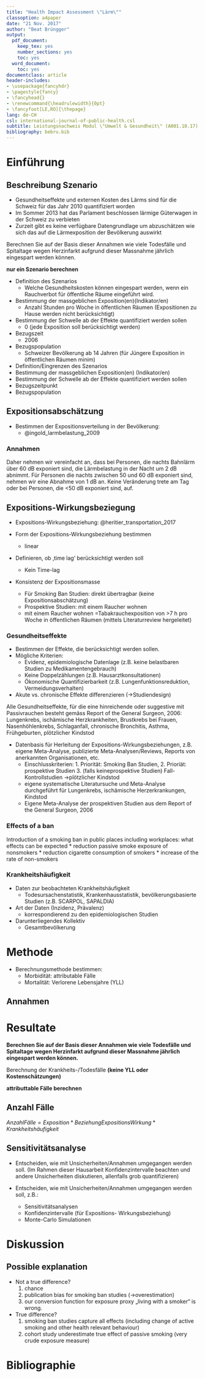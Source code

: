 ```yaml
---
title: "Health Impact Assessment \"Lärm\""
classoption: a4paper
date: "21 Nov. 2017"
author: "Beat Brüngger"
output:
  pdf_document:
    keep_tex: yes
    number_sections: yes
    toc: yes
  word_document:
    toc: yes
documentclass: article
header-includes:
- \usepackage{fancyhdr}
- \pagestyle{fancy}
- \fancyhead{}
- \renewcommand{\headrulewidth}{0pt}
- \fancyfoot[LE,RO]{\thepage}
lang: de-CH
csl: international-journal-of-public-health.csl
subtitle: Leistungsnachweis Modul \"Umwelt & Gesundheit\" (A001.10.17)
bibliography: bebru.bib
---
```


# Einführung

## Beschreibung Szenario

* Gesundheitseffekte und externen Kosten des Lärms sind für die Schweiz für das 
Jahr 2010 quantifiziert worden
* Im Sommer 2013 hat das Parlament beschlossen lärmige Güterwagen in der Schweiz zu verbieten
* Zurzeit gibt es keine verfügbare Datengrundlage um abzuschätzen wie sich das 
auf die Lärmexposition der Bevölkerung auswirkt

Berechnen Sie auf der Basis dieser Annahmen wie viele Todesfälle und Spitaltage 
wegen Herzinfarkt aufgrund dieser Massnahme jährlich eingespart werden können. 

**nur ein Szenario berechnen**

* Definition des Szenarios
    * Welche Gesundheitskosten können eingespart werden, wenn ein Rauchverbot für 
    öffentliche Räume eingeführt wird.
* Bestimmung der massgeblichen Exposition(en)(Indikator/en)
    * Anzahl Stunden pro Woche in öffentlichen Räumen (Expositionen zu Hause werden 
    nicht berücksichtigt)
* Bestimmung der Schwelle ab der Effekte quantifiziert werden sollen
    * 0 (jede Exposition soll berücksichtigt werden)
* Bezugszeit
    * 2006
* Bezugspopulation
    * Schweizer Bevölkerung ab 14 Jahren (für Jüngere Exposition in öffentlichen 
    Räumen minim)

* Definition/Eingrenzen des Szenarios
* Bestimmung der massgeblichen Exposition(en) (Indikator/en)
* Bestimmung der Schwelle ab der Effekte quantifiziert werden sollen
* Bezugszeitpunkt
* Bezugspopulation


## Expositionsabschätzung

* Bestimmen der Expositionsverteilung in der Bevölkerung:
    * @ingold_larmbelastung_2009


### Annahmen

Daher nehmen wir vereinfacht an, dass bei Personen, die nachts Bahnlärm über 60 dB 
exponiert sind, die Lärmbelastung in der Nacht um 2 dB abnimmt. Für Personen die 
nachts zwischen 50 und 60 dB exponiert sind, nehmen wir eine Abnahme von 1 dB an. 
Keine Veränderung trete am Tag oder bei Personen, die <50 dB exponiert sind, auf.

## Expositions-Wirkungsbeziegung

* Expositions-Wirkungsbeziehung: @heritier_transportation_2017

* Form der Expositions-Wirkungsbeziehung bestimmen
    * linear
* Definieren, ob ‚time lag‘ berücksichtigt werden soll
    * Kein Time-lag
* Konsistenz der Expositionsmasse
    * Für Smoking Ban Studien: direkt übertragbar (keine Expositionsabschätzung)
    * Prospektive Studien: mit einem Raucher wohnen
    * mit einem Raucher wohnen =Tabakrauchexposition von >7 h pro Woche in 
    öffentlichen Räumen (mittels Literaturreview hergeleitet)

### Gesundheitseffekte

* Bestimmen der Effekte, die berücksichtigt werden sollen.
* Mögliche Kriterien:
    * Evidenz, epidemiologische Datenlage (z.B. keine belastbaren Studien zu 
    Medikamentengebrauch)
    * Keine Doppelzählungen (z.B. Hausarztkonsultationen)
    * Ökonomische Quantifizierbarkeit (z.B. Lungenfunktionsreduktion, 
    Vermeidungsverhalten)
* Akute vs. chronische Effekte differenzieren (->Studiendesign)

Alle Gesundheitseffekte, für die eine hinreichende oder suggestive mit
Passivrauchen besteht gemäss Report of the General Surgeon, 2006:
Lungenkrebs, ischämische Herzkrankheiten, Brustkrebs bei Frauen,
Nasenhöhlenkrebs, Schlaganfall, chronische Bronchitis, Asthma,
Frühgeburten, plötzlicher Kindstod

* Datenbasis für Herleitung der Expositions-Wirkungsbeziehungen, z.B. eigene Meta-Analyse, 
publizierte Meta-Analysen/Reviews, Reports von anerkannten Organisationen, etc.
    * Einschlusskriterien: 1. Priorität: Smoking Ban Studien, 2. Prioriät: 
    prospektive Studien 3. (falls keineprospektive Studien) Fall-Kontrollstudien 
    ->plötzlicher Kindstod
    * eigene systematische Literatursuche und Meta-Analyse durchgeführt für 
    Lungenkrebs, ischämische Herzerkrankungen, Kindstod
    * Eigene Meta-Analyse der prospektiven Studien aus dem Report of the General 
    Surgeon, 2006

### Effects of a ban

Introduction of a smoking ban in public places including workplaces: what effects can be expected
    * reduction passive smoke exposure of nonsmokers
    * reduction cigarette consumption of smokers
    * increase of the rate of non-smokers

### Krankheitshäufigkeit

* Daten zur beobachteten Krankheitshäufigkeit
    * Todesursachenstatistik, Krankenhausstatistik, bevölkerungsbasierte Studien 
    (z.B. SCARPOL, SAPALDIA)
* Art der Daten (Inzidenz, Prävalenz)
    * korrespondierend zu den epidemiologischen Studien
* Darunterliegendes Kollektiv
    * Gesamtbevölkerung



# Methode

* Berechnungsmethode bestimmen:
    * Morbidität: attributable Fälle
    * Mortalität: Verlorene Lebensjahre (YLL)

## Annahmen

# Resultate

**Berechnen Sie auf der Basis dieser Annahmen wie viele Todesfälle und Spitaltage 
wegen Herzinfarkt aufgrund dieser Massnahme jährlich eingespart werden können.** 

Berechnung der Krankheits-/Todesfälle **(keine YLL oder Kostenschätzungen)**

**attributtable Fälle berechnen**

## Anzahl Fälle

$Anzahl Fälle = Exposition * BeziehungExpositionsWirkung * Krankheitshäufigkeit$

## Sensitivitätsanalyse

* Entscheiden, wie mit Unsicherheiten/Annahmen umgegangen werden soll.
(Im Rahmen dieser Hausarbeit Konfidenzintervalle beachten und andere Unsicherheiten 
diskutieren, allenfalls grob quantifizieren)

* Entscheiden, wie mit Unsicherheiten/Annahmen umgegangen werden soll, z.B.:
    * Sensitivitätsanalysen
    * Konfidenzintervalle (für Expositions-
    Wirkungsbeziehung)
    * Monte-Carlo Simulationen

# Diskussion

## Possible explanation

* Not a true difference?
    1. chance
    2. publication bias for smoking ban studies (->overestimation)
    3. our conversion function for exposure proxy „living with a smoker“ is wrong.
* True difference?
    1. smoking ban studies capture all effects (including change of active smoking 
    and other health relevant behaviour)
    2. cohort study underestimate true effect of passive smoking (very crude exposure measure)


# Bibliographie
